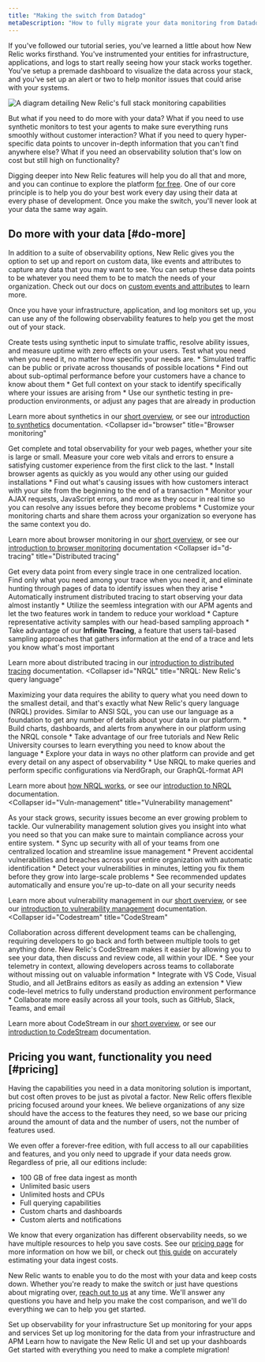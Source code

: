 ```yaml
---
title: "Making the switch from Datadog"
metaDescription: "How to fully migrate your data monitoring from Datadog to New Relic."
---
```



If you've followed our tutorial series, you've learned a little about how New Relic works firsthand. You've instrumented your entities for infrastructure, applications, and logs to start really seeing how your stack works together. You've setup a premade dashboard to visualize the data across your stack, and you've set up an alert or two to help monitor issues that could arise with your systems. 

<img
    title="Full_stack"
    alt="A diagram detailing New Relic's full stack monitoring capabilities"
    src={journeyFullStack}
/>

But what if you need to do more with your data? What if you need to use synthetic monitors to test your agents to make sure everything runs smoothly without customer interaction? What if you need to query hyper-specific data points to uncover in-depth information that you can't find anywhere else? What if you need an observability solution that's low on cost but still high on functionality? 

Digging deeper into New Relic features will help you do all that and more, and you can continue to explore the platform [for free](https://newrelic.com/lp/free-tier). One of our core principle is to help you do your best work every day using their data at every phase of development. Once you make the switch, you'll never look at your data the same way again.

## Do more with your data [#do-more]

In addition to a suite of observability options, New Relic gives you the option to set up and report on custom data, like events and attributes to capture any data that you may want to see. You can setup these data points to be whatever you need them to be to match the needs of your organization. Check out our docs on [custom events and attributes](/docs/data-apis/custom-data/custom-events/report-custom-event-data/) to learn more.

Once you have your infrastructure, application, and log monitors set up, you can use any of the following observability features to help you get the most out of your stack.

<CollapserGroup>
<Collapser
    id="synthetics"
    title="Synthetics"
>
Create tests using synthetic input to simulate traffic, resolve ability issues, and measure uptime with zero effects on your users. Test what you need when you need it, no matter how specific your needs are. 
    * Simulated traffic can be public or private across thousands of possible locations
    * Find out about sub-optimal performance before your customers have a chance to know about them
    * Get full context on your stack to identify specifically where your issues are arising from
    * Use our synthetic testing in pre-production environments, or adjust any pages that are already in production

Learn more about synthetics in our [short overview](https://newrelic.com/platform/synthetics), or see our [introduction to synthetics](/docs/synthetics/synthetic-monitoring/getting-started/get-started-synthetic-monitoring/) documentation.
</Collapser>
<Collapser
    id="browser"
    title="Browser monitoring"
>
Get complete and total observability for your web pages, whether your site is large or small. Measure your core web vitals and errors to ensure a satisfying customer experience from the first click to the last.
    * Install browser agents as quickly as you would any other using our guided installations
    * Find out what's causing issues with how customers interact with your site from the beginning to the end of a transaction
    * Monitor your AJAX requests, JavaScript errors, and more as they occur in real time so you can resolve any issues before they become problems
    * Customize your monitoring charts and share them across your organization so everyone has the same context you do.

Learn more about browser monitoring in our [short overview](https://newrelic.com/platform/browser-monitoring), or see our [introduction to browser monitoring](/docs/browser/browser-monitoring/getting-started/introduction-browser-monitoring/) documentation
</Collapser>
<Collapser
    id="d-tracing"
    title="Distributed tracing"
>
Get every data point from every single trace in one centralized location. Find only what you need among your trace when you need it, and eliminate hunting through pages of data to identify issues when they arise
    * Automatically instrument distributed tracing to start observing your data almost instantly
    * Utilize the seemless integration with our APM agents and let the two features work in tandem to reduce your workload
    * Capture representative activity samples with our head-based sampling approach
    * Take advantage of our **Infinite Tracing**, a feature that users tail-based sampling approaches that gathers information at the end of a trace and lets you know what's most important

Learn more about distributed tracing in our [introduction to distributed tracing](/docs/distributed-tracing/concepts/introduction-distributed-tracing/) documentation.
</Collapser>
<Collapser
    id="NRQL"
    title="NRQL: New Relic's query language"
>
Maximizing your data requires the ability to query what you need down to the smallest detail, and that's exactly what New Relic's query language (NRQL) provides. Similar to ANSI SQL, you can use our language as a foundation to get any number of details about your data in our platform.
    * Build charts, dashboards, and alerts from anywhere in our platform using the NRQL console
    * Take advantage of our free tutorials and New Relic University courses to learn everything you need to know about the language
    * Explore your data in ways no other platform can provide and get every detail on any aspect of observability
    * Use NRQL to make queries and perform specific configurations via NerdGraph, our GraphQL-format API

Learn more about [how NRQL works](/docs/query-your-data/nrql-new-relic-query-language/get-started/introduction-nrql-how-nrql-works/), or see our [introduction to NRQL](/docs/query-your-data/nrql-new-relic-query-language/get-started/introduction-nrql-new-relics-query-language/) documentation.       
</Collapser>
<Collapser
    id="Vuln-management"
    title="Vulnerability management"
>
As your stack grows, security issues become an ever growing problem to tackle. Our vulnerability management solution gives you insight into what you need so that you can make sure to maintain compliance across your entire system.
    * Sync up security with all of your teams from one centralized location and streamline issue management
    * Prevent accidental vulnerabilities and breaches across your entire organization with automatic identification 
    * Detect your vulnerabilities in minutes, letting you fix them before they grow into large-scale problems
    * See recommended updates automatically and ensure you're up-to-date on all your security needs

Learn more about vulnerability management in our [short overview](https://newrelic.com/platform/vulnerability-management), or see our [introduction to vulnerability management](/docs/vulnerability-management/overview/) documentation.     
</Collapser>
<Collapser
    id="Codestream"
    title="CodeStream"
>
Collaboration across different development teams can be challenging, requiring developers to go back and forth between multiple tools to get anything done. New Relic's CodeStream makes it easier by allowing you to see your data, then discuss and review code, all within your IDE.
    * See your telemetry in context, allowing developers across teams to collaborate without missing out on valuable information
    * Integrate with VS Code, Visual Studio, and all JetBrains editors as easily as adding an extension
    * View code-level metrics to fully understand production environment performance
    * Collaborate more easily across all your tools, such as GitHub, Slack, Teams, and email

Learn more about CodeStream in our [short overview](https://newrelic.com/codestream), or see our [introduction to CodeStream](/docs/codestream/start-here/what-is-codestream/) documentation.         
</Collapser>
</CollapserGroup>

## Pricing you want, functionality you need [#pricing]

Having the capabilities you need in a data monitoring solution is important, but cost often proves to be just as pivotal a factor. New Relic offers flexible pricing focused around your knees. We believe organizations of any size should have the access to the features they need, so we base our pricing around the amount of data and the number of users, not the number of features used. 

We even offer a forever-free edition, with full access to all our capabilities and features, and you only need to upgrade if your data needs grow. Regardless of prie, all our editions include:

* 100 GB of free data ingest as month
* Unlimited basic users
* Unlimited hosts and CPUs 
* Full querying capabilities
* Custom charts and dashboards
* Custom alerts and notifications

We know that every organization has different observability needs, so we have multiple resources to help you save costs. See our [pricing page](https://newrelic.com/pricing) for more information on how we bill, or check out [this guide](https://newrelic.com/blog/nerdlog/estimate-data-cost) on accurately estimating your data ingest costs.

New Relic wants to enable you to do the most with your data and keep costs down. Whether you're ready to make the switch or just have questions about migrating over, [reach out to us](https://newrelic.com/competitive-comparison/datadog-savings) at any time. We'll answer any questions you have and help you make the cost comparison, and we'll do everything we can to help you get started. 

<DocTiles numbered>
  <DocTile title='Install infrastructure agents' path="/docs/journey-migration/migrating-infra/">Set up observability for your infrastructure</DocTile>
  <DocTile title='Install APM agents' path="/docs/journey-migration/migrating-apm/">Set up monitoring for your apps and services </DocTile>
</DocTiles>

<DocTiles>
  <DocTile title='Monitor your logs' number='3' path="/docs/journey-migration/migrating-logs/">Set up log monitoring for the data from your infrastructure and APM</DocTile>
  <DocTile title='Create dashboards' number='4' path="/docs/journey-migration/migrating-dashboards/">Learn how to navigate the New Relic UI and set up your dashboards</DocTile>
  <DocTile title='Making the switch' number='5' path="/docs/journey-migration/making-the-switch/" label={{text: "You are here", color: "orange"}}> Get started with everything you need to make a complete migration!</DocTile>
</DocTiles>